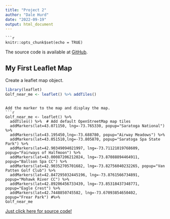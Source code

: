 ```yaml
---
title: "Project 2"
author: "Dale Hurd"
date: "2022-09-19"
output: html_document
---
```


```
```r
knitr::opts_chunk$set(echo = TRUE)
```
The source code is available at [GitHub](https://github.com/dalehurd/Developing-Data-Products-Week2-Project). 


## My First Leaflet Map
Create a leaflet map object.
```r
library(leaflet)
Golf_near_me <- leaflet() %>% addTiles()
```


```

Add the marker to the map and display the map.
```r

Golf_near_me <- leaflet() %>%
  addTiles() %>%  # Add default OpenStreetMap map tiles
  addMarkers(lat=43.071150, lng=-73.765330, popup="Saratoga National") %>%
  addMarkers(lat=43.195450,lng=-73.688780, popup="Airway Meadows") %>%
  addMarkers(lat=43.051510,lng=-73.805870, popup="Saratoga Spa State Park") %>%
  addMarkers(lat=42.90349094021997, lng=-73.71121019768609, popup="Fairways of Halfmoon") %>%
  addMarkers(lat=43.00087206212024, lng=-73.87088894464911, popup="Ballson Spa CC") %>%
  addMarkers(lat=42.90352705701682, lng=-73.82756040232265, popup="Van Patten Golf Club") %>%
  addMarkers(lat=42.847295032445196, lng=-73.8761566734891, popup="Mohawk River CC") %>%
  addMarkers(lat=42.89206456733439, lng=-73.85318437348771, popup="Eagle Crest") %>%
  addMarkers(lat=42.7448850745582, lng=-73.67093854650402, popup="Frear Park") #%>%
Golf_near_me

```
 [Just click here for source code!](https://github.com/dalehurd/Developing-Data-Products-Week2-Project)



